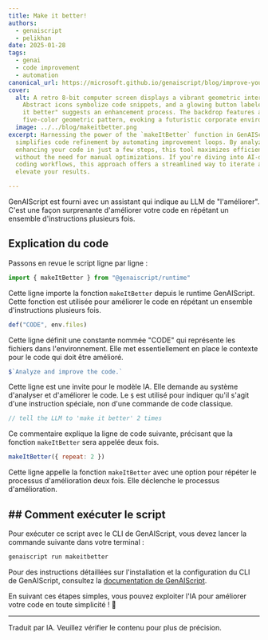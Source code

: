 ```yaml
---
title: Make it better!
authors:
  - genaiscript
  - pelikhan
date: 2025-01-28
tags:
  - genai
  - code improvement
  - automation
canonical_url: https://microsoft.github.io/genaiscript/blog/improve-your-code-twice-with-genai
cover:
  alt: A retro 8-bit computer screen displays a vibrant geometric interface.
    Abstract icons symbolize code snippets, and a glowing button labeled "make
    it better" suggests an enhancement process. The backdrop features a simple,
    five-color geometric pattern, evoking a futuristic corporate environment.
  image: ../../blog/makeitbetter.png
excerpt: Harnessing the power of the `makeItBetter` function in GenAIScript
  simplifies code refinement by automating improvement loops. By analyzing and
  enhancing your code in just a few steps, this tool maximizes efficiency
  without the need for manual optimizations. If you're diving into AI-driven
  coding workflows, this approach offers a streamlined way to iterate and
  elevate your results.

---
```



<BlogNarration />

GenAIScript est fourni avec un assistant qui indique au LLM de "l'améliorer".
C'est une façon surprenante d'améliorer votre code en répétant un ensemble d'instructions plusieurs fois.

## Explication du code

Passons en revue le script ligne par ligne :

```js
import { makeItBetter } from "@genaiscript/runtime"
```

Cette ligne importe la fonction `makeItBetter` depuis le runtime GenAIScript. Cette fonction est utilisée pour améliorer le code en répétant un ensemble d'instructions plusieurs fois.

```js
def("CODE", env.files)
```

Cette ligne définit une constante nommée "CODE" qui représente les fichiers dans l'environnement. Elle met essentiellement en place le contexte pour le code qui doit être amélioré.

```js
$`Analyze and improve the code.`
```

Cette ligne est une invite pour le modèle IA. Elle demande au système d'analyser et d'améliorer le code. Le `$` est utilisé pour indiquer qu'il s'agit d'une instruction spéciale, non d'une commande de code classique.

```js
// tell the LLM to 'make it better' 2 times
```

Ce commentaire explique la ligne de code suivante, précisant que la fonction `makeItBetter` sera appelée deux fois.

```js
makeItBetter({ repeat: 2 })
```

Cette ligne appelle la fonction `makeItBetter` avec une option pour répéter le processus d'amélioration deux fois. Elle déclenche le processus d'amélioration.

## ## Comment exécuter le script

Pour exécuter ce script avec le CLI de GenAIScript, vous devez lancer la commande suivante dans votre terminal :

```bash
genaiscript run makeitbetter
```

Pour des instructions détaillées sur l'installation et la configuration du CLI de GenAIScript, consultez la [documentation de GenAIScript](https://microsoft.github.io/genaiscript/getting-started).

En suivant ces étapes simples, vous pouvez exploiter l'IA pour améliorer votre code en toute simplicité ! 🌟

<hr />

Traduit par IA. Veuillez vérifier le contenu pour plus de précision.
